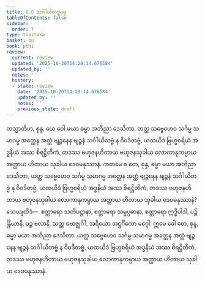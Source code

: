 ```yaml
---
title: 6.6 သင်္ဂါယိတဗ္ဗဓမ္မ
tableOfContents: false
sidebar:
  order: 7
type: tipitaka
basket: su
book: pthi
review:
  current: review
  updated: '2025-10-20T14:29:14.676584'
  updated_by: ''
  notes: ''
  history:
  - state: review
    date: '2025-10-20T14:29:14.676584'
    updated_by: ''
    notes: ''
    previous_state: draft
---
```



<DynamicBreadcrumb />


<ReviewStatus review={frontmatter.review} showDetails={true} />

<HypothesisAnnotation frontmatter={frontmatter} />

<Division number="177" book="pthi" e="ch" v="8" p="105">

<Paragraph number="355" book="pthi">
တသ္မာတိဟ, စုန္ဒ, ယေ ဝေါ မယာ ဓမ္မာ အဘိညာ ဒေသိတာ, တတ္ထ သဗ္ဗေဟေဝ သင်္ဂမ္မ သမာဂမ္မ အတ္ထေန အတ္ထံ ဗျဉ္ဇနေန ဗျဉ္ဇနံ သင်္ဂါယိတဗ္ဗံ န ဝိဝဒိတဗ္ဗံ, ယထယိဒံ ဗြဟ္မစရိယံ အဒ္ဓနိယံ အဿ စိရဋ္ဌိတိကံ, တဒဿ ဗဟုဇနဟိတာယ ဗဟုဇနသုခါယ လောကာနုကမ္ပာယ အတ္ထာယ ဟိတာယ သုခါယ ဒေဝမနုဿာနံ. ကတမေ စ တေ, စုန္ဒ, ဓမ္မာ မယာ အဘိညာ ဒေသိတာ, ယတ္ထ သဗ္ဗေဟေဝ သင်္ဂမ္မ သမာဂမ္မ အတ္ထေန အတ္ထံ ဗျဉ္ဇနေန ဗျဉ္ဇနံ သင်္ဂါယိတဗ္ဗံ န ဝိဝဒိတဗ္ဗံ, ယထယိဒံ ဗြဟ္မစရိယံ အဒ္ဓနိယံ အဿ စိရဋ္ဌိတိကံ, တဒဿ ဗဟုဇနဟိတာယ ဗဟုဇနသုခါယ လောကာနုကမ္ပာယ အတ္ထာယ ဟိတာယ သုခါယ ဒေဝမနုဿာနံ? သေယျထိဒံ—  စတ္တာရော သတိပဋ္ဌာနာ, စတ္တာရော သမ္မပ္ပဓာနာ, စတ္တာရော ဣဒ္ဓိပါဒါ, ပဉ္စိန္ဒြိယာနိ, ပဉ္စ ဗလာနိ, သတ္တ ဗောဇ္ဈင်္ဂါ, အရိယော အဋ္ဌင်္ဂိကော မဂ္ဂေါ. ဣမေ ခေါ တေ, စုန္ဒ, ဓမ္မာ မယာ အဘိညာ ဒေသိတာ. ယတ္ထ သဗ္ဗေဟေဝ သင်္ဂမ္မ သမာဂမ္မ အတ္ထေန အတ္ထံ ဗျဉ္ဇနေန ဗျဉ္ဇနံ သင်္ဂါယိတဗ္ဗံ န ဝိဝဒိတဗ္ဗံ, ယထယိဒံ ဗြဟ္မစရိယံ အဒ္ဓနိယံ အဿ စိရဋ္ဌိတိကံ, တဒဿ ဗဟုဇနဟိတာယ ဗဟုဇနသုခါယ လောကာနုကမ္ပာယ အတ္ထာယ ဟိတာယ သုခါယ ဒေဝမနုဿာနံ.
</Paragraph>
</Division>